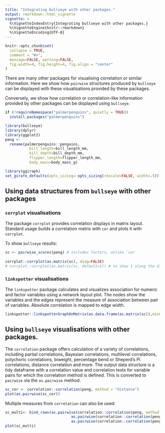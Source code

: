 ```yaml
---
title: "Integrating bullseye with other packages."
output: rmarkdown::html_vignette
vignette: >
  %\VignetteIndexEntry{Integrating bullseye with other packages.}
  %\VignetteEngine{knitr::rmarkdown}
  %\VignetteEncoding{UTF-8}
---
```


```r
knitr::opts_chunk$set(
  collapse = TRUE,
  comment = "#>",
  message=FALSE, warning=FALSE,
  fig.width=4, fig.height=4, fig.align = "center"
)


```


There are many other packages for visualising correlation or similar information. 
Here we show how `pairwise` structures produced by `bullseye` can be displayed with these visualisations provided by these packages.

Conversely, we show how correlation or correlation-like information provided by other packages can be displayed using `bullseye`.


```r
if (!requireNamespace("palmerpenguins", quietly = TRUE))
  install.packages("palmerpenguins")

library(bullseye)
library(dplyr)
library(ggplot2)
peng <-
  rename(palmerpenguins::penguins, 
           bill_length=bill_length_mm,
           bill_depth=bill_depth_mm,
           flipper_length=flipper_length_mm,
           body_mass=body_mass_g)
```

```r
library(ggiraph)
set_girafe_defaults(opts_sizing= opts_sizing(rescale=FALSE, width=.5))
```

## Using data structures from `bullseye` with other packages

###  `corrplot` visualisations

The package `corrplot` provides  correlation displays in matrix layout. 
Standard usage builds a correlation matrix with `cor` and plots it with `corrplot`.

To show `bullseye` results:

```r
sc <- pairwise_scores(peng) # includes factors, unlike `cor`
  
corrplot::corrplot(as.matrix(sc), diag=FALSE)
# corrplot::corrplot(as.matrix(sc, default=1)) # to show 1 along the diagoonal

```

###  `linkspotter` visualisations

The `linkspotter` package calculates and visualizes association for numeric and factor variables using a network layout plot. The nodes show the variables and the edges represent the measure of association between pair of variables. Absolute correlation is mapped to edge width. 


```r
linkspotter::linkspotterGraphOnMatrix(as.data.frame(as.matrix(sc)),minCor=0.7)
```


## Using  `bullseye` visualisations with other packages.


The `correlation` package offers calculation of a variety of correlations, including partial correlations, Bayesian correlations, multilevel correlations, polychoric correlations, biweight, percentage bend or Sheperd’s Pi correlations, distance correlation and more. The output data structure is a tidy dataframe with a correlation value and correlation tests for variable pairs for which the correlation method is defined. This is converted to `pairwise` via the `as.pairwise` method.

```r

sc_cor <- correlation::correlation(peng, method = "distance")
plot(as.pairwise(sc_cor))
```

Multiple measures from `correlation` can also be used:
```r
sc_multi<- bind_rows(as.pairwise(correlation::correlation(peng, method = "pearson")),
                              as.pairwise(correlation::correlation(peng, method = "blomqvist")),
                              as.pairwise(correlation::correlation(peng, method = "biweight")))
plot(sc_multi)
```